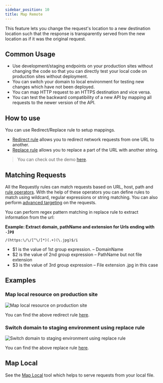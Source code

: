```yaml
---
sidebar_position: 10
title: Map Remote
---
```


This feature lets you change the request's location to a new destination location such that the response is transparently served from the new location as if it was the original request.

## Common Usage

- Use development/staging endpoints on your production sites without changing the code so that you can directly test your local code on production sites without deployment.
- You can switch your domain to local environment for testing new changes which have not been deployed.
- You can map HTTP request to an HTTPS destination and vice versa.
- You can test the backward compatibility of a new API by mapping all requests to the newer version of the API.

## How to use

You can use Redirect/Replace rule to setup mappings.

- [Redirect rule](/browser-extension/chrome/http-modifications/redirect-rule) allows you to redirect network requests from one URL to another.
- [Replace rule](/browser-extension/chrome/http-modifications/replace-rule) allows you to replace a part of the URL with another string.

> You can check out the demo [here](https://www.youtube.com/watch?v=lOt1kGKTq-w).

## Matching Requests

All the Requestly rules can match requests based on URL, host, path and [rule operators](/browser-extension/chrome/features/rule-operators). With the help of these operators you
can define rules to match using wildcard, regular expressions or string matching. You can also perform [advanced targeting](/browser-extension/chrome/features/advance-targetting) on the requests.

You can perform regex pattern matching in replace rule to extract information from the url:

**Example: Extract domain, pathName and extension for Urls ending with `.jpg`**

```
/(https:\/\/[^\/]*)(.+)(\.jpg)$/i
```
- $1 is the value of 1st group expression. – DomainName
- $2 is the value of 2nd group expression – PathName but not file extension
- $3 is the value of 3rd group expression – File extension .jpg in this case

## Examples

### Map local resource on production site

![Map local resource on production site](/img/docs/map-local-to-prod.png)

You can find the above redirect rule [here](https://app.requestly.io/rules/#sharedList/1675507924144-map-local-to-production).

### Switch domain to staging environment using replace rule

![Switch domain to staging environment using replace rule](/img/docs/switch-domain-to-staging.png)

You can find the above replace rule [here](https://app.requestly.io/rules/#sharedList/1675508715615-switch-domain-to-staging).

## Map Local

See the [Map Local](/browser-extension/chrome/features/map-local) tool which helps to serve requests from your local file.
